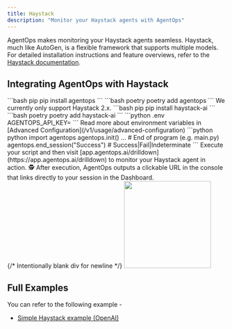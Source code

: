 ```yaml
---
title: Haystack
description: "Monitor your Haystack agents with AgentOps"
---
```



AgentOps makes monitoring your Haystack agents seamless. Haystack, much like AutoGen, is a flexible framework that supports multiple models. For detailed installation instructions and feature overviews, refer to the [Haystack documentation](https://docs.haystack.deepset.ai/docs/installation).

## Integrating AgentOps with Haystack

<Steps>
  <Step title="Install the AgentOps SDK">
    <CodeGroup>
      ```bash pip
      pip install agentops
      ```
      ```bash poetry
      poetry add agentops
      ```
    </CodeGroup>
  </Step>
  <Step title="Install Haystack">
    <Warning>
      We currently only support Haystack 2.x.
    </Warning>
    <CodeGroup>
      ```bash pip
      pip install haystack-ai
      ```
      ```bash poetry
      poetry add haystack-ai
      ```
    </CodeGroup>
  </Step>
  <Step title="Configure your environment">
    <EnvTooltip />
    <CodeGroup>
      ```python .env
      AGENTOPS_API_KEY=<YOUR API KEY>
      ```
    </CodeGroup>
    Read more about environment variables in [Advanced Configuration](/v1/usage/advanced-configuration)
  </Step>
  <Step title="Add 3 lines of code">
    <CodeTooltip/>
    <CodeGroup>
      ```python python
      import agentops
      agentops.init(<INSERT YOUR API KEY HERE>)
      ...
      # End of program (e.g. main.py)
      agentops.end_session("Success") # Success|Fail|Indeterminate
      ```
    </CodeGroup>
  </Step>
  <Step title="Run your agent">
    Execute your script and then visit [app.agentops.ai/drilldown](https://app.agentops.ai/drilldown) to monitor your Haystack agent in action. 🕵️
    <Tip>
      After execution, AgentOps outputs a clickable URL in the console that links directly to your session in the Dashboard.
    </Tip>
    <div/>{/* Intentionally blank div for newline */}
    <Frame type="glass" caption="Clickable link to session">
      <img height="200" src="https://github.com/AgentOps-AI/agentops/blob/main/docs/images/link-to-session.gif?raw=true" />
    </Frame>
  </Step>
</Steps>

## Full Examples

You can refer to the following example -

- [Simple Haystack example (OpenAI)](https://github.com/AgentOps-AI/agentops/blob/main/examples/haystack/haystack_example.py)


<script type="module" src="/scripts/github_stars.js"></script>
<script type="module" src="/scripts/scroll-img-fadein-animation.js"></script>
<script type="module" src="/scripts/button_heartbeat_animation.js"></script>
<script type="css" src="/styles/styles.css"></script>
<script type="module" src="/scripts/adjust_api_dynamically.js"></script>
